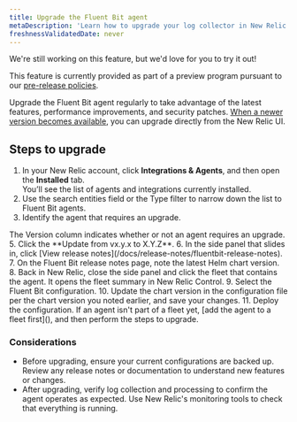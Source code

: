 ```yaml
---
title: Upgrade the Fluent Bit agent
metaDescription: 'Learn how to upgrade your log collector in New Relic.'
freshnessValidatedDate: never
---
```


<Callout title="preview">
  We're still working on this feature, but we'd love for you to try it out!

  This feature is currently provided as part of a preview program pursuant to our [pre-release policies](/docs/licenses/license-information/referenced-policies/new-relic-pre-release-policy).
</Callout>

Upgrade the Fluent Bit agent regularly to take advantage of the latest features, performance improvements, and security patches. [When a newer version becomes available](/docs/release-notes/fluentbit-release-notes), you can upgrade directly from the New Relic UI.

## Steps to upgrade
1. In your New Relic account, click **Integrations & Agents**, and then open the **Installed** tab.<br/>You’ll see the list of agents and integrations currently installed.
2. Use the search entities field or the Type filter to narrow down the list to Fluent Bit agents.
3. Identify the agent that requires an upgrade.
<Callout variant="tip">
  The Version column indicates whether or not an agent requires an upgrade.
</Callout>
5. Click the **Update from vx.y.x to X.Y.Z**.
6. In the side panel that slides in, click [View release notes](/docs/release-notes/fluentbit-release-notes).
7. On the Fluent Bit release notes page, note the latest Helm chart version.
8. Back in New Relic, close the side panel and click the fleet that contains the agent. It opens the fleet summary in New Relic Control.
9. Select the Fluent Bit configuration.
10. Update the chart version in the configuration file per the chart version you noted earlier, and save your changes.
11. Deploy the configuration.

<Callout variant="important">
  If an agent isn't part of a fleet yet, [add the agent to a fleet first](), and then perform the steps to upgrade.
</Callout>

### Considerations
- Before upgrading, ensure your current configurations are backed up. Review any release notes or documentation to understand new features or changes.
- After upgrading, verify log collection and processing to confirm the agent operates as expected. Use New Relic's monitoring tools to check that everything is running.

